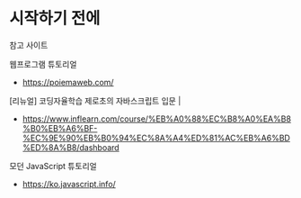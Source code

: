 # 시작하기 전에

참고 사이트

웹프로그램 튜토리얼

- https://poiemaweb.com/

[리뉴얼] 코딩자율학습 제로초의 자바스크립트 입문 |

- https://www.inflearn.com/course/%EB%A0%88%EC%B8%A0%EA%B8%B0%EB%A6%BF-%EC%9E%90%EB%B0%94%EC%8A%A4%ED%81%AC%EB%A6%BD%ED%8A%B8/dashboard

모던 JavaScript 튜토리얼

- https://ko.javascript.info/
